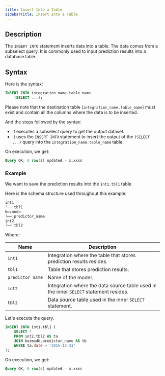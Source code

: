 ```yaml
---
title: Insert Into a Table
sidebarTitle: Insert Into a Table
---
```


## Description

The `INSERT INTO` statement inserts data into a table. The data comes from a subselect query. It is commonly used to input prediction results into a database table.

## Syntax

Here is the syntax:

```sql
INSERT INTO integration_name.table_name
    (SELECT ...);
```

Please note that the destination table (`integration_name.table_name`) must
exist and contain all the columns where the data is to be inserted.

And the steps followed by the syntax:

- It executes a subselect query to get the output dataset.
- It uses the `INSERT INTO` statement to insert the output of the
  `(SELECT ...)` query into the `integration_name.table_name` table.

On execution, we get:

```sql
Query OK, 0 row(s) updated - x.xxxs
```

### Example

We want to save the prediction results into the `int1.tbl1` table.

Here is the schema structure used throughout this example:

```bash
int1
└── tbl1
kozmodb
└── predictor_name
int2
└── tbl2
```

Where:

| Name             | Description                                                                           |
| ---------------- | ------------------------------------------------------------------------------------- |
| `int1`           | Integration where the table that stores prediction results resides.                   |
| `tbl1`           | Table that stores prediction results.                                                 |
| `predictor_name` | Name of the model.                                                                    |
| `int2`           | Integration where the data source table used in the inner `SELECT` statement resides. |
| `tbl2`           | Data source table used in the inner `SELECT` statement.                               |

Let's execute the query.

```sql
INSERT INTO int1.tbl1 (
    SELECT *
    FROM int2.tbl2 AS ta
    JOIN kozmodb.predictor_name AS tb
    WHERE ta.date > '2015-12-31'
);
```

On execution, we get:

```sql
Query OK, 0 row(s) updated - x.xxxs
```
